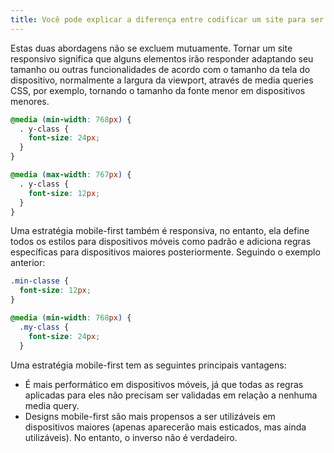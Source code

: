```yaml
---
title: Você pode explicar a diferença entre codificar um site para ser responsivo e usar uma estratégia mobile-first?
---
```


Estas duas abordagens não se excluem mutuamente. Tornar um site responsivo significa que alguns elementos irão responder adaptando seu tamanho ou outras funcionalidades de acordo com o tamanho da tela do dispositivo, normalmente a largura da viewport, através de media queries CSS, por exemplo, tornando o tamanho da fonte menor em dispositivos menores.

```css
@media (min-width: 768px) {
  . y-class {
    font-size: 24px;
  }
}

@media (max-width: 767px) {
  . y-class {
    font-size: 12px;
  }
}
```

Uma estratégia mobile-first também é responsiva, no entanto, ela define todos os estilos para dispositivos móveis como padrão e adiciona regras específicas para dispositivos maiores posteriormente. Seguindo o exemplo anterior:

```css
.min-classe {
  font-size: 12px;
}

@media (min-width: 768px) {
  .my-class {
    font-size: 24px;
  }
```

Uma estratégia mobile-first tem as seguintes principais vantagens:

-   É mais performático em dispositivos móveis, já que todas as regras aplicadas para eles não precisam ser validadas em relação a nenhuma media query.
-   Designs mobile-first são mais propensos a ser utilizáveis em dispositivos maiores (apenas aparecerão mais esticados, mas ainda utilizáveis). No entanto, o inverso não é verdadeiro.
